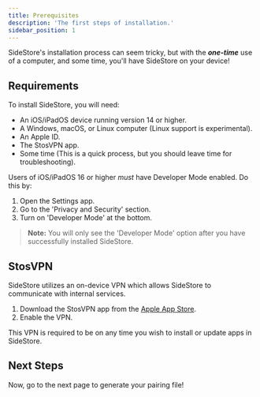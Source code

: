 ```yaml
---
title: Prerequisites
description: 'The first steps of installation.'
sidebar_position: 1
---
```


SideStore's installation process can seem tricky, but with the ***one-time*** use of a computer, and some time, you'll have SideStore on your device!

## Requirements

To install SideStore, you will need:
- An iOS/iPadOS device running version 14 or higher.
- A Windows, macOS, or Linux computer (Linux support is experimental).
- An Apple ID.
- The StosVPN app.
- Some time (This is a quick process, but you should leave time for troubleshooting).

Users of iOS/iPadOS 16 or higher *must* have Developer Mode enabled. Do this by:
1. Open the Settings app.
2. Go to the 'Privacy and Security' section.
3. Turn on 'Developer Mode' at the bottom.

> **Note:** You will only see the 'Developer Mode' option after you have successfully installed SideStore.

## StosVPN

SideStore utilizes an on-device VPN which allows SideStore to communicate with internal services.

1. Download the StosVPN app from the [Apple App Store](https://apps.apple.com/us/app/stosvpn/id6744003051).
2. Enable the VPN.

This VPN is required to be on any time you wish to install or update apps in SideStore.

## Next Steps 

Now, go to the next page to generate your pairing file!
